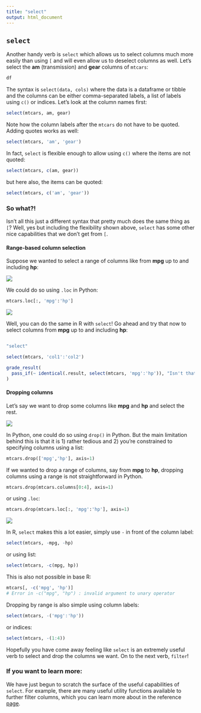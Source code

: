 ```yaml
---
title: "select"
output: html_document
---
```


## `select`

Another handy verb is `select` which allows us to select columns much more easily than using `[` and will even allow us to deselect columns as well. Let's select the **am** (transmission) and **gear** columns  of `mtcars`:

```r
df
```

The syntax is `select(data, cols)` where the data is a dataframe or tibble and the columns can be either comma-separated labels, a list of labels using `c()` or indices. Let's look at the column names first:

```r
select(mtcars, am, gear)
```

Note how the column labels after the `mtcars` do not have to be quoted. Adding quotes works as well:

```r
select(mtcars, 'am', 'gear')
```

In fact, `select` is flexible enough to allow using `c()` where the items are not quoted:

```r
select(mtcars, c(am, gear))
```

but here also, the items can be quoted:
```r
select(mtcars, c('am', 'gear'))
```

### So what?!

Isn't all this just a different syntax that pretty much does the same thing as `[`? Well, yes but including the flexibility shown above, `select` has some other nice capabilities that we don't get from `[`.

#### Range-based column selection

Suppose we wanted to select a range of columns like from **mpg** up to and including **hp**:

<img src="../images/python_logo.png" class="language-icon">

We could do so using `.loc` in Python:
```python
mtcars.loc[:, 'mpg':'hp']
```

<img src="../images/r_logo.png" class="language-icon">

Well, you can do the same in R with `select`! Go ahead and try that now to select columns from **mpg** up to and including **hp**:

```r

```

```r
"select"
```

```r
select(mtcars, 'col1':'col2')
```

```r
grade_result(
  pass_if(~ identical(.result, select(mtcars, 'mpg':'hp')), "Isn't that neat?")
)
```

#### Dropping columns

Let's say we want to drop some columns like **mpg** and **hp** and select the rest.

<img src="../images/python_logo.png" class="language-icon">

In Python, one could do so using `drop()` in Python. But the main limitation behind this is that it is 1) rather tedious and 2) you're constrained to specifying columns using a list:

```python
mtcars.drop(['mpg','hp'], axis=1)
```

If we wanted to drop a range of columns, say from **mpg** to **hp**, dropping columns using a range is not straightforward in Python.

```python
mtcars.drop(mtcars.columns[0:4], axis=1)
```

or using `.loc`:

```python
mtcars.drop(mtcars.loc[:, 'mpg':'hp'], axis=1)
```

<img src="../images/r_logo.png" class="language-icon">

In R, `select` makes this a lot easier, simply use `-` in front of the column label:

```r
select(mtcars, -mpg, -hp)
```

or using list:

```r
select(mtcars, -c(mpg, hp))
```

This is also not possible in base R:

```r
mtcars[, -c('mpg', 'hp')]
# Error in -c("mpg", "hp") : invalid argument to unary operator
```

Dropping by range is also simple using column labels:

```r
select(mtcars, -('mpg':'hp'))
```

or indices:

```r
select(mtcars, -(1:4))
```

Hopefully you have come away feeling like `select` is an extremely useful verb to select and drop the columns we want. On to the next verb, `filter`!

### If you want to learn more:

We have just begun to scratch the surface of the useful capabilities of `select`. For example, there are many useful utility functions available to further filter columns, which you can learn more about in the reference [page](https://dplyr.tidyverse.org/reference/select.html).
















